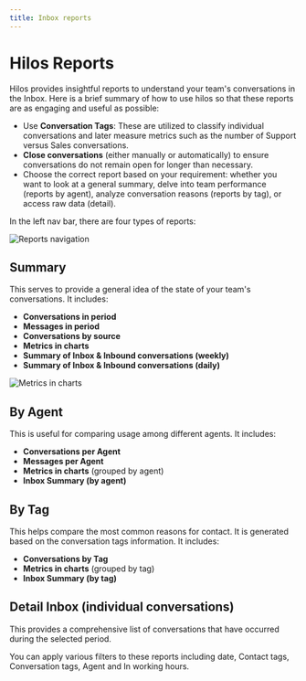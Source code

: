```yaml
---
title: Inbox reports
---
```


# Hilos Reports

Hilos provides insightful reports to understand your team's conversations in the Inbox. Here is a brief summary of how to use hilos so that these reports are as engaging and useful as possible:

* Use **Conversation Tags**: These are utilized to classify individual conversations and later measure metrics such as the number of Support versus Sales conversations. 
* **Close conversations** (either manually or automatically) to ensure conversations do not remain open for longer than necessary.
* Choose the correct report based on your requirement: whether you want to look at a general summary, delve into team performance (reports by agent), analyze conversation reasons (reports by tag), or access raw data (detail).

In the left nav bar, there are four types of reports:

![Reports navigation](https://hilos-media.s3.us-east-2.amazonaws.com/documentation/userdocs/using-hilos/reference/reports/inbox/reports.png)

## Summary

This serves to provide a general idea of the state of your team's conversations. It includes:

* **Conversations in period**
* **Messages in period**
* **Conversations by source**
* **Metrics in charts**
* **Summary of Inbox & Inbound conversations (weekly)**
* **Summary of Inbox & Inbound conversations (daily)**

![Metrics in charts](https://hilos-media.s3.us-east-2.amazonaws.com/documentation/userdocs/using-hilos/reference/reports/inbox/graph.png)

## By Agent

This is useful for comparing usage among different agents. It includes:

* **Conversations per Agent**
* **Messages per Agent**
* **Metrics in charts** (grouped by agent)
* **Inbox Summary (by agent)**

## By Tag

This helps compare the most common reasons for contact. It is generated based on the conversation tags information. It includes:

* **Conversations by Tag**
* **Metrics in charts** (grouped by tag)
* **Inbox Summary (by tag)**

## Detail Inbox (individual conversations)

This provides a comprehensive list of conversations that have occurred during the selected period.

You can apply various filters to these reports including date, Contact tags, Conversation tags, Agent and In working hours.